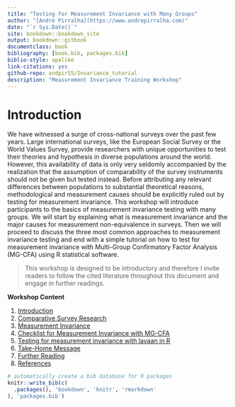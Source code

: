 ```yaml
--- 
title: "Testing for Measurement Invariance with Many Groups"
author: "[André Pirralha](https://www.andrepirralha.com)"
date: "`r Sys.Date()`"
site: bookdown::bookdown_site
output: bookdown::gitbook
documentclass: book
bibliography: [book.bib, packages.bib]
biblio-style: apalike
link-citations: yes
github-repo: andpir55/Invariance_tutorial
description: "Measurement Invariance Training Workshop"
---
```


# Introduction {#intro}

We have witnessed a surge of cross-national surveys over the past few years. Large international surveys, like the European Social Survey or the World Values Survey, provide researchers with unique opportunities to test their theories and hypothesis in diverse populations around the world. However, this availability of data is only very seldomly accompanied by the realization that the assumption of comparability of the survey instruments should not be given but tested instead. Before attributing any relevant differences between populations to substantial theoretical reasons, methodological and measurement causes should be explicitly ruled out by testing for measurement invariance. This workshop will introduce participants to the basics of measurement invariance testing with many groups. We will start by explaining what is measurement invariance and the major causes for measurement non-equivalence in surveys. Then we will proceed to discuss the three most common approaches to measurement invariance testing and end with a simple tutorial on how to test for measurement invariance with Multi-Group Confirmatory Factor Analysis (MG-CFA) using R statistical software.    

>This workshop is designed to be introductory and therefore I invite readers to follow the cited literature throughout this document and engage in further readings.


**Workshop Content**

 1. [Introduction](#intro)  
 2. [Comparative Survey Research](#comp)
 3. [Measurement Invariance](#invariance)
 4. [Checklist for Measurement Invariance with MG-CFA](#check)
 5. [Testing for measurement invariance with lavaan in R](#lavaan)
 6. [Take-Home Message](#home)
 7. [Further Reading](#further)
 8. [References](#ref)



```r
# automatically create a bib database for R packages
knitr::write_bib(c(
  .packages(), 'bookdown', 'knitr', 'rmarkdown'
), 'packages.bib')
```
